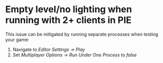 # Empty level/no lighting when running with 2+ clients in PIE

This issue can be mitigated by running separate processes when testing your game:

1. Navigate to _Editor Settings -> Play_
1. Set _Multiplayer Options -> Run Under One Process_ to _false_
